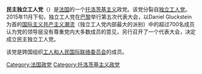 '''民主独立工人党'''（{{lang-fr|Parti ouvrier indépendant démocratique}}）是[[法国|法国]]的一个[[托洛茨基主义|托洛茨基主义]]政党。该党分裂自[[独立工人党|独立工人党]]。2015年11月下旬，独立工人党在[[巴黎|巴黎]]举行第五次代表大会，以Daniel Gluckstein为首的[[国际主义共产主义潮流|国际主义共产主义潮流]]（独立工人党内部最大的派别）中的超过700名成员认为党的领导层没有尊重党内大多数成员的意见，另行召开了一个代表大会，决定成立民主独立工人党。

该党是跨国组织[[工人和人民国际联络委员会|工人和人民国际联络委员会]]的成员。

[[Category:法国政党|Category:法国政党]]
[[Category:托洛茨基主义政党|Category:托洛茨基主义政党]]